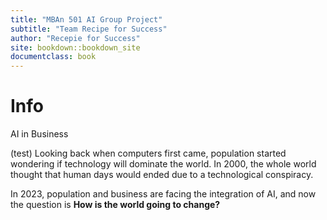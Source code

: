 ```yaml
---
title: "MBAn 501 AI Group Project"
subtitle: "Team Recipe for Success"
author: "Recepie for Success"
site: bookdown::bookdown_site
documentclass: book
---
```


# Info
AI in Business

(test)
Looking back when computers first came, population started wondering if technology will dominate the world. In 2000, the whole world thought that human days would ended due to a technological conspiracy.

In 2023, population and business are facing the integration of AI, and now the question is **How is the world going to change?**
